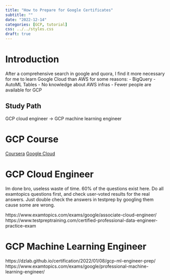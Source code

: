 ```yaml
---
title: "How to Prepare for Google Certificates"
subtitle: ""
date: "2022-12-14"
categories: [GCP, tutorial]
css: ../../styles.css
draft: true
---
```


# Introduction

After a comprehensive search in google and quora, I find it more necessary for me to learn Google Cloud than AWS for some reasons:
- BigQuery
- AutoML Tables
- No knowledge about AWS infras
- Fewer people are available for GCP

::: {.callout-tip}
# Study Path
GCP cloud engineer -> GCP machine learning engineer
:::

# GCP Course
[Coursera](https://www.coursera.org/specializations/machine-learning-tensorflow-gcp?irclickid=xU%3Aykv3m2xyNTz-SQH2S-VEXUkA1LaSB8XnIw00&irgwc=1&utm_medium=partners&utm_source=impact&utm_campaign=3294490&utm_content=b2c)
[Google Cloud](https://developers.google.com/machine-learning/crash-course/ml-intro?hl=zh-cn)

# GCP Cloud Engineer
Im done bro, useless waste of time. 60% of the questions exist here. Do all examtopics questions first, and check user-voted results for the real answers. Just double check the answers in testprep by googling them cause some are wrong.

https://www.examtopics.com/exams/google/associate-cloud-engineer/
https://www.testpreptraining.com/certified-professional-data-engineer-practice-exam

# GCP Machine Learning Engineer
https://dzlab.github.io/certification/2022/01/08/gcp-ml-engineer-prep/
https://www.examtopics.com/exams/google/professional-machine-learning-engineer/
